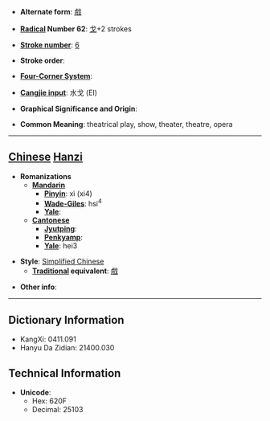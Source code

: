* '''Alternate form''': [[戲]]

* '''[[Wiktionary:Chinese radical index| Radical]] Number 62''': [[Wiktionary:Chinese radical index 戈|戈]]+2 strokes

* '''[[Wiktionary:Chinese total strokes index|Stroke number]]''': [[Wiktionary:Chinese total strokes index 6|6]]

* '''Stroke order''': 

* '''[[Wiktionary:Chinese four corner index|Four-Corner System]]''': 

* '''[[Wiktionary:Chinese Cangjie index|Cangjie input]]''': 水戈 (EI)

* '''Graphical Significance and Origin''': 

* '''Common Meaning''': theatrical play, show, theater, theatre, opera

----

== [[Chinese]] [[Hanzi]] ==

* '''Romanizations'''
** '''[[Mandarin]]'''
*** '''[[Pinyin]]''': xì (xi4)
*** '''[[Wade-Giles]]''': hsi<sup>4</sup>
*** '''[[Yale]]''': 
** '''[[Cantonese]]'''
*** '''[[Jyutping]]''':
*** '''[[Penkyamp]]''': 
*** '''[[Yale]]''': hei3

* '''Style''': [[Simplified Chinese]] 
** '''[[Traditional Chinese|Traditional]] equivalent''': [[戲]]

* '''Other info''': 

----

== Dictionary Information ==

* KangXi: 0411.091
* Hanyu Da Zidian: 21400.030

== Technical Information ==

* '''Unicode''':
** Hex: 620F
** Decimal: 25103